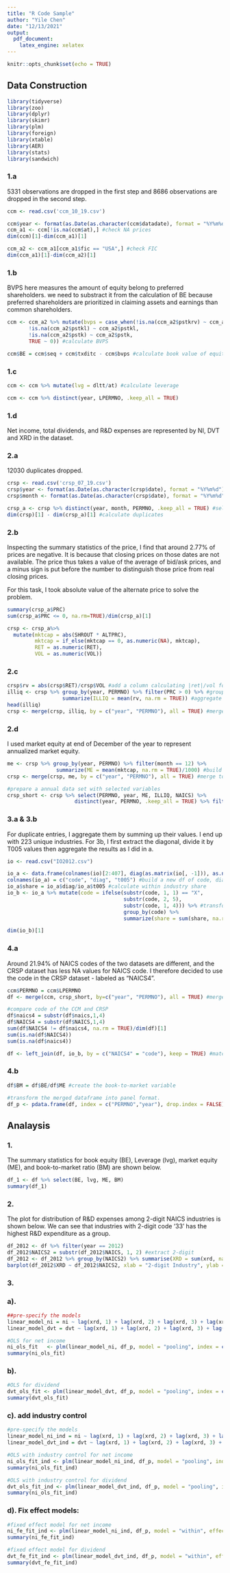 ```yaml
---
title: "R Code Sample"
author: "Yile Chen"
date: "12/13/2021"
output:
  pdf_document: 
    latex_engine: xelatex
---
```

```r
knitr::opts_chunk$set(echo = TRUE)
```

## Data Construction

```r
library(tidyverse)
library(zoo)
library(dplyr)
library(skimr)
library(plm)
library(foreign)
library(xtable)
library(AER)
library(stats)
library(sandwich)
```

### 1.a
5331 observations are dropped in the first step and 8686 observations are dropped in the second step.
```r
ccm <- read.csv('ccm_10_19.csv')
```

```r
ccm$year <- format(as.Date(as.character(ccm$datadate), format = "%Y%m%d"), "%Y") #extract year
ccm_a1 <- ccm[!is.na(ccm$at),] #check NA prices
dim(ccm)[1]-dim(ccm_a1)[1]
```
```r
ccm_a2 <- ccm_a1[ccm_a1$fic == "USA",] #check FIC
dim(ccm_a1)[1]-dim(ccm_a2)[1]
```

### 1.b
BVPS here measures the amount of equity belong to preferred shareholders. we need to substract it from the calculation of BE because preferred shareholders are prioritized in claiming assets and earnings than common shareholders.

```r
ccm <- ccm_a2 %>% mutate(bvps = case_when(!is.na(ccm_a2$pstkrv) ~ ccm_a2$pstkrv, 
       !is.na(ccm_a2$pstkl) ~ ccm_a2$pstkl, 
       !is.na(ccm_a2$pstk) ~ ccm_a2$pstk,
       TRUE ~ 0)) #calculate BVPS

ccm$BE = ccm$seq + ccm$txditc - ccm$bvps #calculate book value of equity
```


### 1.c
```r
ccm <- ccm %>% mutate(lvg = dltt/at) #calculate leverage
```

```r
ccm <- ccm %>% distinct(year, LPERMNO, .keep_all = TRUE)
```


### 1.d
Net income, total dividends, and R&D expenses are represented by NI, DVT and XRD in the dataset.

### 2.a
12030 duplicates dropped.
```r
crsp <- read.csv('crsp_07_19.csv')
crsp$year <- format(as.Date(as.character(crsp$date), format = "%Y%m%d"), "%Y") #extract year
crsp$month <- format(as.Date(as.character(crsp$date), format = "%Y%m%d"), "%m") #extract month
```

```r
crsp_a <- crsp %>% distinct(year, month, PERMNO, .keep_all = TRUE) #select distinct observations
dim(crsp)[1] - dim(crsp_a)[1] #calculate duplicates
```

### 2.b
Inspecting the summary statistics of the price, I find that around 2.77% of prices are negative. It is because that closing prices on those dates are not available. The price thus takes a value of the average of bid/ask prices, and a minus sign is put before the number to distinguish those price from real closing prices. 

For this task, I took absolute value of the alternate price to solve the problem.
```r
summary(crsp_a$PRC)
sum(crsp_a$PRC <= 0, na.rm=TRUE)/dim(crsp_a)[1]

crsp <- crsp_a%>%
  mutate(mktcap = abs(SHROUT * ALTPRC),
         mktcap = if_else(mktcap == 0, as.numeric(NA), mktcap),
         RET = as.numeric(RET),
         VOL = as.numeric(VOL))
```

### 2.c
```r
crsp$rv = abs(crsp$RET)/crsp$VOL #add a column calculating |ret|/vol for each observation
illiq <- crsp %>% group_by(year, PERMNO) %>% filter(PRC > 0) %>% #group by year and company and filter by price
                  summarize(ILLIQ = mean(rv, na.rm = TRUE)) #aggregate by mean values
head(illiq)
crsp <- merge(crsp, illiq, by = c("year", "PERMNO"), all = TRUE) #merge to add illiq values to the CRSP dataset
```

### 2.d
I used market equity at end of December of the year to represent annualized market equity.
```r
me <- crsp %>% group_by(year, PERMNO) %>% filter(month == 12) %>% 
                summarize(ME = mean(mktcap, na.rm = TRUE)/1000) #build the ME variable
crsp <- merge(crsp, me, by = c("year", "PERMNO"), all = TRUE) #merge to add ME to the CRSP dataset
```

```r
#prepare a annual data set with selected variables
crsp_short <- crsp %>% select(PERMNO, year, ME, ILLIQ, NAICS) %>% 
                      distinct(year, PERMNO, .keep_all = TRUE) %>% filter(year > 2009)
```


### 3.a & 3.b
For duplicate entries, I aggregate them by summing up their values. I end up with 223 unique industries.
For 3b, I first extract the diagonal, divide it by T005 values then aggregate the results as I did in a.
```r
io <- read.csv("IO2012.csv")
```
```r
io_a <- data.frame(colnames(io)[2:407], diag(as.matrix(io[, -1])), as.numeric(io[406, 2:407]))
colnames(io_a) = c("code", "diag", "t005") #build a new df of code, diagnol values, and T005 values.
io_a$share = io_a$diag/io_a$t005 #calculate within industry share
io_b <- io_a %>% mutate(code = ifelse(substr(code, 1, 1) == "X", 
                                      substr(code, 2, 5), 
                                      substr(code, 1, 4))) %>% #transform to 4-digits
                                      group_by(code) %>% 
                                      summarize(share = sum(share, na.rm = TRUE)) #aggregate

dim(io_b)[1]
```



### 4.a
Around 21.94% of NAICS codes of the two datasets are different, and the CRSP dataset has less NA values for NAICS code. 
I therefore decided to use the code in the CRSP dataset - labeled as "NAICS4".
```r
ccm$PERMNO = ccm$LPERMNO
df <- merge(ccm, crsp_short, by=c("year", "PERMNO"), all = TRUE) #merge CCM and CRSP
```

```r
#compare code of the CCM and CRSP
df$naics4 = substr(df$naics,1,4)
df$NAICS4 = substr(df$NAICS,1,4)
sum(df$NAICS4 != df$naics4, na.rm = TRUE)/dim(df)[1]
sum(is.na(df$NAICS4))
sum(is.na(df$naics4))
```

```r
df <- left_join(df, io_b, by = c("NAICS4" = "code"), keep = TRUE) #match within industry shares
```

### 4.b
```r
df$BM = df$BE/df$ME #create the book-to-market variable
```

```r
#transform the merged dataframe into panel format.
df_p <- pdata.frame(df, index = c("PERMNO","year"), drop.index = FALSE)
```

## Analaysis

### 1.
The summary statistics for book equity (BE), Leverage (lvg), market equity (ME), and book-to-market ratio (BM) are shown below.
```r
df_1 <- df %>% select(BE, lvg, ME, BM)
summary(df_1)
```

### 2.
The plot for distribution of R&D expenses among 2-digit NAICS industries is shown below. We can see that industries with 2-digit code ‘33’ has the highest R&D expenditure as a group.
```r
df_2012 <- df %>% filter(year == 2012)
df_2012$NAICS2 = substr(df_2012$NAICS, 1, 2) #extract 2-digit
df_2012 <- df_2012 %>% group_by(NAICS2) %>% summarise(XRD = sum(xrd, na.rm=TRUE)) #aggregate
barplot(df_2012$XRD ~ df_2012$NAICS2, xlab = "2-digit Industry", ylab = "R&D expenditure")
```

### 3.
### a).
```r
##pre-specify the models
linear_model_ni = ni ~ lag(xrd, 1) + lag(xrd, 2) + lag(xrd, 3) + lag(xrd, 4) + lag(ni, 1) + lag(ME/1000, 1) + lag(BM, 1) + lag(lvg, 1) + lag(ILLIQ, 1)
linear_model_dvt = dvt ~ lag(xrd, 1) + lag(xrd, 2) + lag(xrd, 3) + lag(xrd, 4) + lag(ni) + lag(ME/1000) + lag(BM) + lag(lvg) + lag(ILLIQ)
```

```r
#OLS for net income
ni_ols_fit   <- plm(linear_model_ni, df_p, model = "pooling", index = c("PERMNO","year"))
summary(ni_ols_fit)
```

### b).
```r
#OLS for dividend
dvt_ols_fit <- plm(linear_model_dvt, df_p, model = "pooling", index = c("PERMNO","year"))
summary(dvt_ols_fit)
```

### c). add industry control
```r
#pre-specify the models
linear_model_ni_ind = ni ~ lag(xrd, 1) + lag(xrd, 2) + lag(xrd, 3) + lag(xrd, 4) + lag(ni, 1) + lag(ME/1000000, 1) + lag(BM, 1) + lag(lvg, 1) + lag(ILLIQ, 1) + share
linear_model_dvt_ind = dvt ~ lag(xrd, 1) + lag(xrd, 2) + lag(xrd, 3) + lag(xrd, 4) + lag(ni) + lag(ME/1000000) + lag(BM) + lag(lvg) + lag(ILLIQ) + share
```

```r
#OLS with industry control for net income
ni_ols_fit_ind <- plm(linear_model_ni_ind, df_p, model = "pooling", index = c("PERMNO","year"))
summary(ni_ols_fit_ind)
```

```r
#OLS with industry control for dividend
dvt_ols_fit_ind <- plm(linear_model_dvt_ind, df_p, model = "pooling", index = c("PERMNO","year"))
summary(ni_ols_fit_ind)
```

### d). Fix effect models:

```r
#fixed effect model for net income
ni_fe_fit_ind <- plm(linear_model_ni_ind, df_p, model = "within", effect = "individual", index = c("PERMNO","year"))
summary(ni_fe_fit_ind)
```

```r
#fixed effect model for dividend
dvt_fe_fit_ind <- plm(linear_model_dvt_ind, df_p, model = "within", effect = "individual", index = c("PERMNO","year"))
summary(dvt_fe_fit_ind)
```